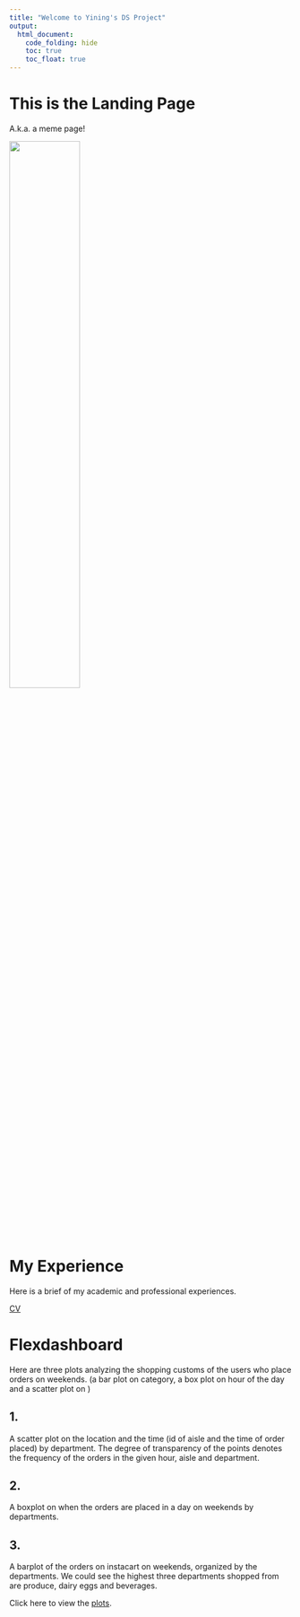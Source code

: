 ```yaml
---
title: "Welcome to Yining's DS Project"
output: 
  html_document:
    code_folding: hide
    toc: true
    toc_float: true
---
```


# This is the Landing Page

A.k.a. a meme page!

<img src="IMG_0557.jpeg" style="width:50%">

# My Experience

Here is a brief of my academic and professional experiences. 

[CV](cv.html)

# Flexdashboard

Here are three plots analyzing the shopping customs of the users who place orders on weekends. (a bar plot on category, a box plot on hour of the day and a scatter plot on )

## 1. 
A scatter plot on the location and the time (id of aisle and the time of order placed) by department. The degree of transparency of the points denotes the frequency of the orders in the given hour, aisle and department. 

## 2. 
A boxplot on when the orders are placed in a day on weekends by departments. 

## 3. 
A barplot of the orders on instacart on weekends, organized by the departments. We could see the highest three departments shopped from are produce, dairy eggs and beverages.  

Click here to view the [plots](flexdashboard.html).





